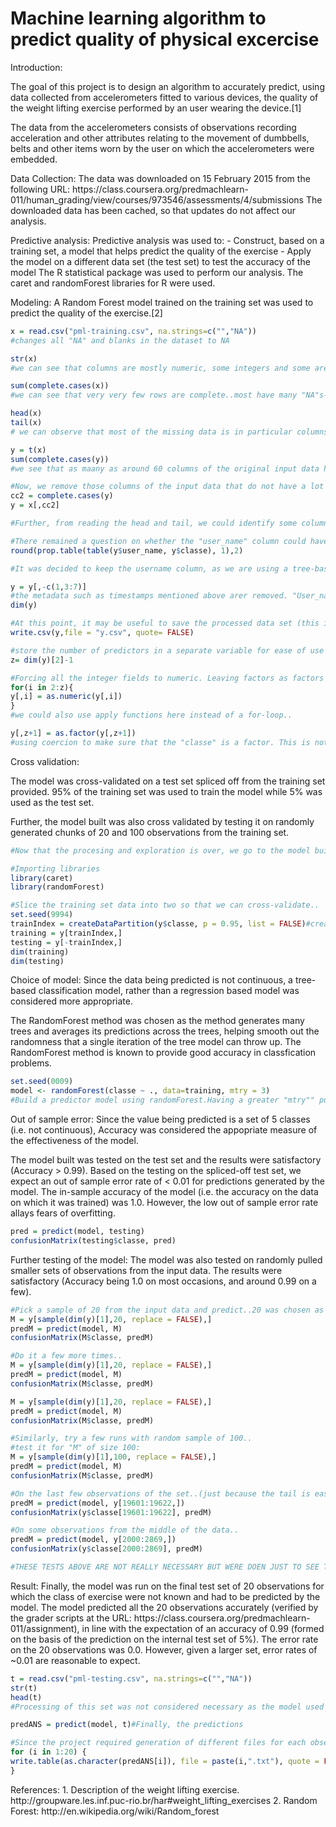 Machine learning algorithm to predict quality of physical excercise
========================================================

Introduction:

The goal of this project is to design an algorithm to accurately predict, using data collected from accelerometers fitted to various devices, the quality of the weight lifting exercise performed by an user wearing the device.[1]

The data from the accelerometers consists of observations recording acceleration and other attributes relating to the movement of  dumbbells, belts and other items worn by the user on which the accelerometers were embedded.

Data Collection:
The data was downloaded on 15 February 2015 from the following URL:
https://class.coursera.org/predmachlearn-011/human_grading/view/courses/973546/assessments/4/submissions
The downloaded data has been cached, so that updates do not affect our analysis.

Predictive analysis:
Predictive analysis was used to:
- Construct, based on a training set, a model that helps predict the quality of the exercise
-	Apply the model on a different data set (the test set) to test the accuracy of the model
The R statistical package was used to perform our analysis. The caret and randomForest libraries for R were used.

Modeling:
A Random Forest model trained on the training set was used to predict the quality of the exercise.[2]

```r
x = read.csv("pml-training.csv", na.strings=c("","NA"))
#changes all "NA" and blanks in the dataset to NA

str(x)
#we can see that columns are mostly numeric, some integers and some are factors, including the all-important "classe" column

sum(complete.cases(x))
#we can see that very very few rows are complete..most have many "NA"s- hence, the data needs to be cleaned of the missing observations 

head(x)
tail(x)
# we can observe that most of the missing data is in particular columns and that there are quite a few columns which do not seem to have any missing data

y = t(x)
sum(complete.cases(y))
#we see that as maany as around 60 columns of the original input data have complete data. That's enough predictors to build a decent model!

#Now, we remove those columns of the input data that do not have a lot of observations
cc2 = complete.cases(y)
y = x[,cc2]
```

```r
#Further, from reading the head and tail, we could identify some columns as being metadata (such as timestamps). Given the nature of data (weightlifting excercises, we rule out the possibility of the data being a time series.

#There remained a question on whether the "user_name" column could have any value as a predcitor. After all,the quality of excercise could very well depend on the person doing it. The following table was run to do a bit of fishing..
round(prop.table(table(y$user_name, y$classe), 1),2)

#It was decided to keep the username column, as we are using a tree-based model anyway and could rely on the model to not consider a predictor with not much predictive value

```

```r
y = y[,-c(1,3:7)]
#the metadata such as timestamps mentioned above arer removed. "User_name" is kept for now. The column numbers were easy enough to spot from runnig head(x) and tail(x).
dim(y)

#At this point, it may be useful to save the processed data set (this is just a record keeping step!)
write.csv(y,file = "y.csv", quote= FALSE)

#store the number of predictors in a separate variable for ease of use (as the last column is being predicted and the rest used to predict it, we know that the number of predictors is no of cols -1)
z= dim(y)[2]-1

#Forcing all the integer fields to numeric. Leaving factors as factors (the first & the last columns).
for(i in 2:z){
y[,i] = as.numeric(y[,i])
}
#we could also use apply functions here instead of a for-loop..

y[,z+1] = as.factor(y[,z+1])
#using coercion to make sure that the "classe" is a factor. This is not really a required step.

```

Cross validation:

The model was cross-validated on a test set spliced off from the training set provided. 95% of the training set was used to train the model while 5% was used as the test set.

Further, the model built was also cross validated by testing it on randomly generated chunks of 20 and 100 observations from the training set.


```r
#Now that the procesing and exploration is over, we go to the model building part..

#Importing libraries
library(caret)
library(randomForest)

#Slice the training set data into two so that we can cross-validate..
set.seed(9994)
trainIndex = createDataPartition(y$classe, p = 0.95, list = FALSE)#create a 95-5 split..
training = y[trainIndex,]
testing = y[-trainIndex,]
dim(training)
dim(testing)
```

Choice of model:
Since the data being predicted is not continuous, a tree-based classification model, rather than a regression based model was considered more appropriate.

The RandomForest method was chosen as the method generates many trees and averages its predictions across the trees, helping smooth out the randomness that a single iteration of the tree model can throw up. The RandomForest method is known to provide good accuracy in classfication problems.

```r
set.seed(0009)
model <- randomForest(classe ~ ., data=training, mtry = 3)
#Build a predictor model using randomForest.Having a greater "mtry"" puts stress on the memory needed to run R. See ?randomForest for more details.
```

Out of sample error:
Since the value being predicted is a set of 5 classes (i.e. not continuous), Accuracy was considered the appopriate measure of the effectiveness of the model.

The model built was tested on the test set and the results were satisfactory (Accuracy > 0.99). Based on the testing on the spliced-off test set, we expect an out of sample error rate of < 0.01 for predictions generated by the model. The in-sample accuracy of the model (i.e. the accuracy on the data on which it was trained) was 1.0. However, the low out of sample error rate allays fears of overfitting.

```r
pred = predict(model, testing)
confusionMatrix(testing$classe, pred)
```

Further testing of the model:
The model was also tested on randomly pulled smaller sets of observations from the input data. The results were satisfactory (Accuracy being 1.0 on most occasions, and around 0.99 on a few).

```r
#Pick a sample of 20 from the input data and predict..20 was chosen as the ultimate test set that had to be predicted was of size 20!
M = y[sample(dim(y)[1],20, replace = FALSE),]
predM = predict(model, M)
confusionMatrix(M$classe, predM)

#Do it a few more times..
M = y[sample(dim(y)[1],20, replace = FALSE),]
predM = predict(model, M)
confusionMatrix(M$classe, predM)

M = y[sample(dim(y)[1],20, replace = FALSE),]
predM = predict(model, M)
confusionMatrix(M$classe, predM)

#Similarly, try a few runs with random sample of 100..
#test it for "M" of size 100:
M = y[sample(dim(y)[1],100, replace = FALSE),]
predM = predict(model, M)
confusionMatrix(M$classe, predM)

#On the last few observations of the set..(just because the tail is easier to observe!)
predM = predict(model, y[19601:19622,])
confusionMatrix(y$classe[19601:19622], predM)

#On some observations from the middle of the data..
predM = predict(model, y[2000:2869,])
confusionMatrix(y$classe[2000:2869], predM)

#THESE TESTS ABOVE ARE NOT REALLY NECESSARY BUT WERE DOEN JUST TO SEE THE MODEL RUN!
```

Result:
Finally, the model was run on the final test set of 20 observations for which the class of exercise were not known and had to be predicted by the model. The model predicted all the 20 observations accurately (verified by the grader scripts at the URL: https://class.coursera.org/predmachlearn-011/assignment), in line with the expectation of an accuracy of 0.99 (formed on the basis of the prediction on the internal test set of 5%). The error rate on the 20 observations was 0.0. However, given a larger set, error rates of ~0.01 are reasonable to expect.

```r
t = read.csv("pml-testing.csv", na.strings=c("","NA"))
str(t)
head(t)
#Processing of this set was not considered necessary as the model used predictors that were already complete (without missing data) and were in numeric/integer and factor format. No errors were expected if the model tried to coerce integers to numeric and none were got!

predANS = predict(model, t)#Finally, the predictions

#Since the project required generation of different files for each observation, a few files were written to the working directory..
for (i in 1:20) {
write.table(as.character(predANS[i]), file = paste(i,".txt"), quote = FALSE, row.names=FALSE,col.names=FALSE)
}

```

References:
1. Description of the weight lifting exercise.
http://groupware.les.inf.puc-rio.br/har#weight_lifting_exercises
2. Random Forest:
http://en.wikipedia.org/wiki/Random_forest